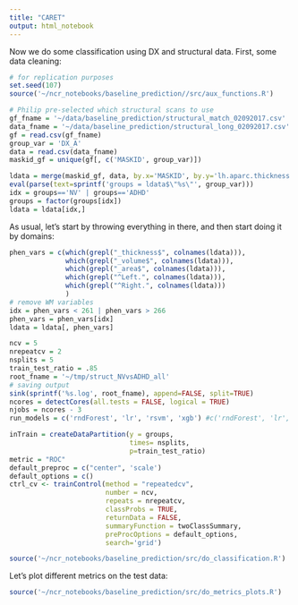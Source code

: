 ```yaml
---
title: "CARET"
output: html_notebook
---
```


Now we do some classification using DX and structural data. First, some data cleaning:

```r
# for replication purposes
set.seed(107)
source('~/ncr_notebooks/baseline_prediction//src/aux_functions.R')

# Philip pre-selected which structural scans to use
gf_fname = '~/data/baseline_prediction/structural_match_02092017.csv'
data_fname = '~/data/baseline_prediction/structural_long_02092017.csv'
gf = read.csv(gf_fname)
group_var = 'DX_A'
data = read.csv(data_fname)
maskid_gf = unique(gf[, c('MASKID', group_var)])

ldata = merge(maskid_gf, data, by.x='MASKID', by.y='lh.aparc.thickness', all.y = F)
eval(parse(text=sprintf('groups = ldata$\"%s\"', group_var)))
idx = groups=='NV' | groups=='ADHD'
groups = factor(groups[idx])
ldata = ldata[idx,]
```

As usual, let's start by throwing everything in there, and then start doing it by domains:

```r
phen_vars = c(which(grepl("_thickness$", colnames(ldata))),
              which(grepl("_volume$", colnames(ldata))),
              which(grepl("_area$", colnames(ldata))),
              which(grepl("^Left.", colnames(ldata))),
              which(grepl("^Right.", colnames(ldata)))
              )
# remove WM variables
idx = phen_vars < 261 | phen_vars > 266 
phen_vars = phen_vars[idx]
ldata = ldata[, phen_vars]

```

```r
ncv = 5
nrepeatcv = 2
nsplits = 5
train_test_ratio = .85
root_fname = '~/tmp/struct_NVvsADHD_all'
# saving output
sink(sprintf('%s.log', root_fname), append=FALSE, split=TRUE)
ncores = detectCores(all.tests = FALSE, logical = TRUE)
njobs = ncores - 3
run_models = c('rndForest', 'lr', 'rsvm', 'xgb') #c('rndForest', 'lr', 'lsvm', 'rsvm', 'xgb', 'gbm')

inTrain = createDataPartition(y = groups,
                              times= nsplits,
                              p=train_test_ratio)
metric = "ROC"
default_preproc = c("center", 'scale')
default_options = c()
ctrl_cv <- trainControl(method = "repeatedcv",
                        number = ncv,
                        repeats = nrepeatcv,
                        classProbs = TRUE,
                        returnData = FALSE,
                        summaryFunction = twoClassSummary,
                        preProcOptions = default_options,
                        search='grid')

source('~/ncr_notebooks/baseline_prediction/src/do_classification.R')

```
Let's plot different metrics on the test data:

```r
source('~/ncr_notebooks/baseline_prediction/src/do_metrics_plots.R')
```


